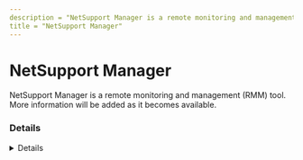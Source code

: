 ```yaml
---
description = "NetSupport Manager is a remote monitoring and management (RMM) tool. More information will be added as it becomes available."
title = "NetSupport Manager"
---
```




# NetSupport Manager

NetSupport Manager is a remote monitoring and management (RMM) tool. More information will be added as it becomes available.

### Details
<Details author={""}
         category={""}
         created={""}
         website={""}
         lastModified={"2/9/2024"}
         privileges={""}
         free={ false }
         verification={ false }
/>

#### Installation Paths
<Card code={ ["pcictlui.exe", "pcicfgui.exe", "client32.exe"] }/>





### Forensic Artifacts




#### Network Artifacts
<EuiSpacer size="xl"/>
<NetworkArtifactsTable data={ [{"Description": "Known remote domains", "Domains": ["*.netsupportmanager.com", "netsupportmanager.com"], "Ports": []}] }/>




### Detections
- Detects potential network activity of NetSupport Manager RMM tool
  - [Sigma Rule](https://github.com/magicsword-io/LOLRMM/blob/main/detections/sigma/netsupport_manager_network_sigma.yml)
- Detects potential processes activity of NetSupport Manager RMM tool
  - [Sigma Rule](https://github.com/magicsword-io/LOLRMM/blob/main/detections/sigma/netsupport_manager_processes_sigma.yml)

### References
- [https://www.netsupportmanager.com/resources/](https://www.netsupportmanager.com/resources/)

